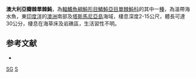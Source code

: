{{Speciesbox
| taxon = Scobinichthys granulatus
| binomial_authority = [[White|White]], 1790
| status = NE
| status_system = IUCN3.1
| synonyms = *''Balistes granulata'', <small>White, 1790</small>
}}

'''澳大利亞瓣棘單棘魨'''，為[[輻鰭魚綱|輻鰭魚綱]][[魨形目|魨形目]][[鱗魨亞目|鱗魨亞目]][[單棘魨科|單棘魨科]]的其中一[[種|種]]，為溫帶海水魚，東[[印度洋|印度洋]]的[[澳洲|澳洲]]南部及[[塔斯馬尼亞島|塔斯馬尼亞島]]海域，棲息深度2-15公尺，體長可達30公分，棲息在海草床及岩礁區，生活習性不明。

== 参考文献 ==
*{{FishBase_species|genus=Scobinichthys|species=granulatus|year=2014|month=3}}

{{魚類小作品}}

{{Taxonbar}}
[[Category:單棘魨科|SG]]
[[Category:1790年描述的鱼类|S]]